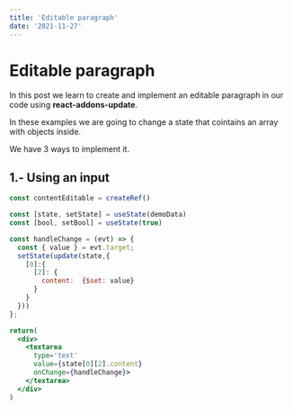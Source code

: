 ```yaml
---
title: 'Editable paragraph'
date: '2021-11-27'
---
```


# Editable paragraph


In this post we learn to create and implement an editable paragraph in our code using **react-addons-update**.

In these examples we are going to change a state that cointains an array with objects inside.

We have 3 ways to implement it.




## 1.- Using an input 

```jsx
const contentEditable = createRef()

const [state, setState] = useState(demoData)
const [bool, setBool] = useState(true)

const handleChange = (evt) => {  
  const { value } = evt.target;
  setState(update(state,{
    [0]:{
      [2]: {
        content:  {$set: value}
      }
    }
  }))
};

return(  
  <div>
    <textarea 
      type='text' 
      value={state[0][2].content}  
      onChange={handleChange}>
    </textarea>
  </div>
)
```
  

